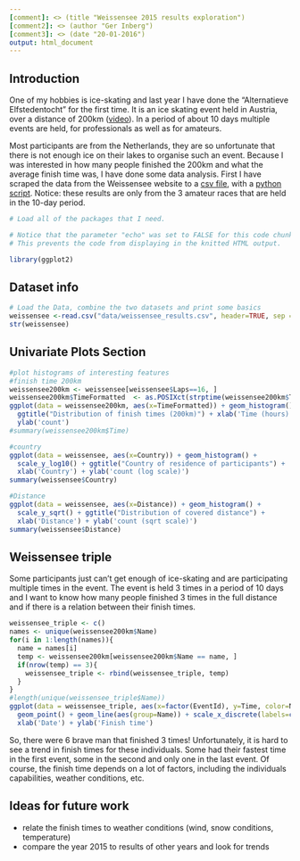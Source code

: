 ```yaml
---
[comment]: <> (title "Weissensee 2015 results exploration")
[comment2]: <> (author "Ger Inberg")
[comment3]: <> (date "20-01-2016")
output: html_document
---
```


## Introduction
One of my hobbies is ice-skating and last year I have done the "Alternatieve Elfstedentocht" for the first time. It is an ice skating event held in Austria, over a distance of 200km ([video](https://www.youtube.com/watch?v=FhdifsMYr8s)). In a period of about 10 days multiple events are held, for professionals as well as for amateurs. 

Most participants are from the Netherlands, they are so unfortunate that there is not enough ice on their lakes to organise such an event. Because I was interested in how many people finished the 200km and what the average finish time was, I have done some data analysis.
First I have scraped the data from the Weissensee website to a [csv file](data/weissensee_results.csv), with a [python script](weissensee_scraper.py). Notice: these results are only from the 3 amateur races that are held in the 10-day period.

[comment4]: <> (<iframe width="560" height="315" src="http://youtube.com/embed/FhdifsMYr8s"; frameborder="0" allowfullscreen></iframe>)

```r
# Load all of the packages that I need.

# Notice that the parameter "echo" was set to FALSE for this code chunk.
# This prevents the code from displaying in the knitted HTML output.

library(ggplot2)
```

## Dataset info
```r
# Load the Data, combine the two datasets and print some basics
weissensee <-read.csv("data/weissensee_results.csv", header=TRUE, sep = ";") 
str(weissensee)
```

## Univariate Plots Section
```r
#plot histograms of interesting features
#finish time 200km
weissensee200km <- weissensee[weissensee$Laps==16, ]
weissensee200km$TimeFormatted  <- as.POSIXct(strptime(weissensee200km$Time, format="%H:%M:%S"))
ggplot(data = weissensee200km, aes(x=TimeFormatted)) + geom_histogram() + 
  ggtitle("Distribution of finish times (200km)") + xlab('Time (hours)') + 
  ylab('count')
#summary(weissensee200km$Time)

#country
ggplot(data = weissensee, aes(x=Country)) + geom_histogram() + 
  scale_y_log10() + ggtitle("Country of residence of participants") + 
  xlab('Country') + ylab('count (log scale)')
summary(weissensee$Country) 

#Distance
ggplot(data = weissensee, aes(x=Distance)) + geom_histogram() +
  scale_y_sqrt() + ggtitle("Distribution of covered distance") + 
  xlab('Distance') + ylab('count (sqrt scale)')
summary(weissensee$Distance)
```

## Weissensee triple

Some participants just can't get enough of ice-skating and are participating multiple times in the event. The event is held 3 times in a period of 10 days and I want to know how many people finished 3 times in the full distance and if there is a relation between their finish times.

```r
weissensee_triple <- c()
names <- unique(weissensee200km$Name)
for(i in 1:length(names)){
  name = names[i]
  temp <- weissensee200km[weissensee200km$Name == name, ]
  if(nrow(temp) == 3){
    weissensee_triple <- rbind(weissensee_triple, temp)
  }
}
#length(unique(weissensee_triple$Name))
ggplot(data = weissensee_triple, aes(x=factor(EventId), y=Time, color=Name)) + 
  geom_point() + geom_line(aes(group=Name)) + scale_x_discrete(labels=c("23-1","27-1","30-1")) + 
  xlab('Date') + ylab('Finish time')
```

So, there were 6 brave man that finished 3 times! Unfortunately, it is hard to see a trend in finish times for these individuals. Some had their fastest time in the first event, some in the second and only one in the last event. Of course, the finish time depends on a lot of factors, including the individuals capabilities, weather conditions, etc.

## Ideas for future work
* relate the finish times to weather conditions (wind, snow conditions, temperature)
* compare the year 2015 to results of other years and look for trends

